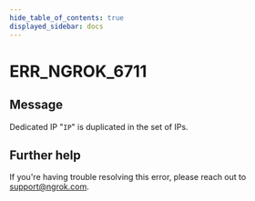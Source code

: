 ```yaml
---
hide_table_of_contents: true
displayed_sidebar: docs
---
```



# ERR_NGROK_6711

## Message

Dedicated IP "`IP`" is duplicated in the set of IPs.

<ErrorDetails error="err_ngrok_6711" />

## Further help

If you're having trouble resolving this error, please reach out to [support@ngrok.com](mailto:support@ngrok.com?subject=Help%20with%20ERR_NGROK_6711).
